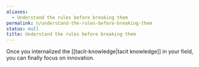 ```yaml
---
aliases:
  - Understand the rules before breaking them
permalink: n/understand-the-rules-before-breaking-them
status: null
title: Understand the rules before breaking them
---
```

Once you internalized the [[tacit-knowledge|tacit knowledge]] in your field, you can finally focus on innovation.
